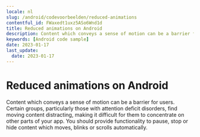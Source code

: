 ```yaml
---
locale: nl
slug: /android/codevoorbeelden/reduced-animations
contentful_id: FWaxedt1uxz5ASo6Wnd1d
title: Reduced animations on Android
description: Content which conveys a sense of motion can be a barrier for users.
keywords: [Android code sample]
date: 2023-01-17
last_update:
  date: 2023-01-17
---
```


# Reduced animations on Android

Content which conveys a sense of motion can be a barrier for users. Certain groups, particularly those with attention deficit disorders, find moving content distracting, making it difficult for them to concentrate on other parts of your app. You should provide functionality to pause, stop or hide content which moves, blinks or scrolls automatically.

<CodeSample id="screen-animations" locale="nl" platform="android"/>
